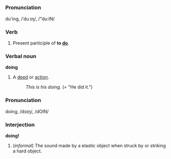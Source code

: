 =={{en}}==
===Pronunciation===
du'ing, /ˈduːɪŋ/, /"du:IN/

===Verb===
#Present participle of '''to [[do]]'''.

===Verbal noun===
'''doing'''

#A [[deed]] or [[action]].
#:''This is his doing.'' (= "He did it.")

===Pronunciation===
doing, /dɔɪŋ/, /dOIN/

===Interjection===
'''doing!'''

#(''informal'') The sound made by a elastic object when struck by or striking a hard object.